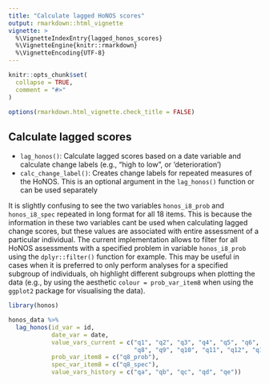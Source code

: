 ```yaml
---
title: "Calculate lagged HoNOS scores"
output: rmarkdown::html_vignette
vignette: >
  %\VignetteIndexEntry{lagged_honos_scores}
  %\VignetteEngine{knitr::rmarkdown}
  %\VignetteEncoding{UTF-8}
---
```


```r
knitr::opts_chunk$set(
  collapse = TRUE,
  comment = "#>"
)

options(rmarkdown.html_vignette.check_title = FALSE)
```

## Calculate lagged scores

- `lag_honos()`: Calculate lagged scores based on a date variable and calculate change labels (e.g., "high to low", or 'deterioration')
- `calc_change_label()`: Creates change labels for repeated measures of the HoNOS. This is an optional argument in the `lag_honos()` function or can be used separately

It is slightly confusing to see the two variables `honos_i8_prob` and `honos_i8_spec` repeated in long format for all 18 items.
This is because the information in these two variables cant be used when calculating lagged change scores, but these values are associated with entire assessment of a particular individual.
The current implementation allows to filter for all HoNOS assessments with a specified problem in variable `honos_i8_prob` using the `dplyr::filter()` function for example.
This may be useful in cases when it is preferred to only perform analyses for a specified subgroup of individuals, oh highlight different subgroups when plotting the data (e.g., by using the aesthetic `colour = prob_var_item8` when using the `ggplot2` package for visualising the data).

```r

library(honos)

honos_data %>% 
  lag_honos(id_var = id, 
            date_var = date,
            value_vars_current = c("q1", "q2", "q3", "q4", "q5", "q6", "q7", 
                                   "q8", "q9", "q10", "q11", "q12", "q13"),
            prob_var_item8 = c("q8_prob"),
            spec_var_item8 = c("q8_spec"),
            value_vars_history = c("qa", "qb", "qc", "qd", "qe"))

```


